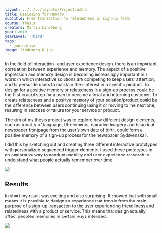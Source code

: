 ---
layout: ../../../layouts/Project.astro
title: Designing for Memory
subTitle: From transaction to relatedness in sign-up forms
course: Thesis
creators: Martin Lindeborg
year: 2019
yearLevel: 'Third'
tags:
  - journalism
image: lindeborg-0.jpg
---

In the field of interaction- and user experience design, there is an important correlation between experience and memory. The aspect of a positive impression and memory design is becoming increasingly important in a world in which interactive solutions are competing to keep users’ attention, and to persuade users to maintain their interest in a specific product. To design for a positive memory or relatedness in a sign-up process could be the first crucial step for a user to become a loyal and returning customer. To create relatedness and a positive memory of your solution/product could be the difference between users continuing using it or moving to the next one, resulting in success or failure for your service or product. 

The aim of my thesis project was to explore how different design elements, such as tonality of language, UI-elements, narrative imagery and historical newspaper frontpage from the user’s own date of birth, could form a positive memory of a sign-up process for the newspaper Sydsvenskan.

I did this by sketching out and creating three different interactive prototypes with personalized sequenced trigger elements. I used these prototypes in an explorative way to conduct usability and user experience research to understand what people actually remember over time.

![](lindeborg-2.png)

## Results

In short my result was exciting and also surprising. It showed that with small means it is possible to design an experience that travels from the main purpose of a sign-up transaction to the user experiencing friendliness and relatedness with a product or service. This means that design actually affect people’s memories in certain ways intended.

![](lindeborg-4.gif)
